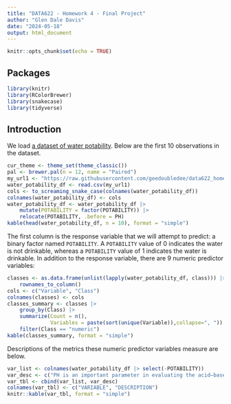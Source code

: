 ```yaml
---
title: "DATA622 - Homework 4 - Final Project"
author: "Glen Dale Davis"
date: "2024-05-18"
output: html_document
---
```


```r
knitr::opts_chunk$set(echo = TRUE)
```

## Packages

```r
library(knitr)
library(RColorBrewer)
library(snakecase)
library(tidyverse)

```

## Introduction

We load [a dataset of water potability](https://www.kaggle.com/datasets/adityakadiwal/water-potability). Below are the first 10 observations in the dataset.

```r
cur_theme <- theme_set(theme_classic())
pal <- brewer.pal(n = 12, name = "Paired")
my_url1 <- "https://raw.githubusercontent.com/geedoubledee/data622_homework4/main/water_potability.csv"
water_potability_df <- read.csv(my_url1)
cols <- to_screaming_snake_case(colnames(water_potability_df))
colnames(water_potability_df) <- cols
water_potability_df <- water_potability_df |>
    mutate(POTABILITY = factor(POTABILITY)) |>
    relocate(POTABILITY, .before = PH)
kable(head(water_potability_df, n = 10), format = "simple")

```

The first column is the response variable that we will attempt to predict: a binary factor named `POTABILITY`. A `POTABILITY` value of 0 indicates the water is not drinkable, whereas a `POTABILITY` value of 1 indicates the water is drinkable. In addition to the response variable, there are 9 numeric predictor variables:

```r
classes <- as.data.frame(unlist(lapply(water_potability_df, class))) |>
    rownames_to_column()
cols <- c("Variable", "Class")
colnames(classes) <- cols
classes_summary <- classes |>
    group_by(Class) |>
    summarize(Count = n(),
              Variables = paste(sort(unique(Variable)),collapse=", ")) |>
    filter(Class == "numeric")
kable(classes_summary, format = "simple")

```

Descriptions of the metrics these numeric predictor variables measure are below.

```r
var_list <- colnames(water_potability_df |> select(-POTABILITY))
var_desc <- c("PH is an important parameter in evaluating the acid–base balance of water. It is also the indicator of acidic or alkaline condition of water status. WHO has recommended maximum permissible limit of pH from 6.5 to 8.5. The current investigation ranges were 6.52–6.83 which are in the range of WHO standards.", "Hardness is mainly caused by calcium and magnesium salts. These salts are dissolved from geologic deposits through which water travels. The length of time water is in contact with hardness producing material helps determine how much hardness there is in raw water. Hardness was originally defined as the capacity of water to precipitate soap caused by Calcium and Magnesium.", "Total dissolved solids - TDS. Water has the ability to dissolve a wide range of inorganic and some organic minerals or salts such as potassium, calcium, sodium, bicarbonates, chlorides, magnesium, sulfates etc. These minerals produced un-wanted taste and diluted color in appearance of water. This is the important parameter for the use of water. The water with high TDS value indicates that water is highly mineralized. Desirable limit for TDS is 500 mg/l and maximum limit is 1000 mg/l which prescribed for drinking purpose.", "Chlorine and chloramine are the major disinfectants used in public water systems. Chloramines are most commonly formed when ammonia is added to chlorine to treat drinking water. Chlorine levels up to 4 milligrams per liter (mg/L or 4 parts per million (ppm)) are considered safe in drinking water.", "Sulfates are naturally occurring substances that are found in minerals, soil, and rocks. They are present in ambient air, groundwater, plants, and food. The principal commercial use of sulfate is in the chemical industry. Sulfate concentration in seawater is about 2,700 milligrams per liter (mg/L). It ranges from 3 to 30 mg/L in most freshwater supplies, although much higher concentrations (1000 mg/L) are found in some geographic locations.", "Pure water is not a good conductor of electric current rather’s a good insulator. Increase in ions concentration enhances the electrical conductivity of water. Generally, the amount of dissolved solids in water determines the electrical conductivity. Electrical conductivity (EC) actually measures the ionic process of a solution that enables it to transmit current. According to WHO standards, EC value should not exceeded 400 μS/cm.", "Total Organic Carbon (TOC) in source waters comes from decaying natural organic matter (NOM) as well as synthetic sources. TOC is a measure of the total amount of carbon in organic compounds in pure water. According to US EPA < 2 mg/L as TOC in treated / drinking water, and < 4 mg/Lit in source water which is use for treatment.", "Trihalomethanes (THMs) are chemicals which may be found in water treated with chlorine. The concentration of THMs in drinking water varies according to the level of organic material in the water, the amount of chlorine required to treat the water, and the temperature of the water that is being treated. THM levels up to 80 ppm is considered safe in drinking water.", "The turbidity of water depends on the quantity of solid matter present in the suspended state. It is a measure of light emitting properties of water and the test is used to indicate the quality of waste discharge with respect to colloidal matter. The mean turbidity value obtained for Wondo Genet Campus (0.98 NTU) is lower than the WHO recommended value of 5.00 NTU.")
var_tbl <- cbind(var_list, var_desc)
colnames(var_tbl) <- c("VARIABLE", "DESCRIPTION")
knitr::kable(var_tbl, format = "simple")

```


